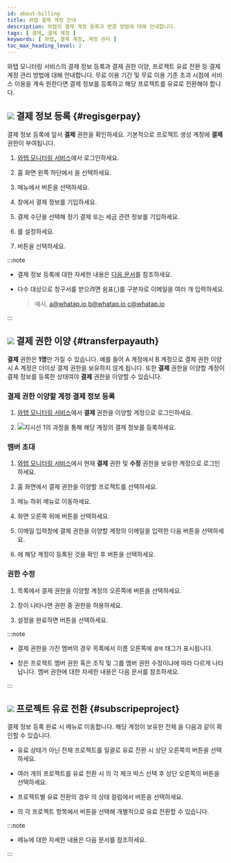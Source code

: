 ```yaml
---
id: about-billing
title: 와탭 결제 계정 안내
description: 와탭의 결제 계정 등록과 변경 방법에 대해 안내합니다.
tags: [ 결제, 결제 계정 ]
keywords: [ 와탭, 결제 계정, 계정 관리 ]
toc_max_heading_level: 2
---
```


와탭 모니터링 서비스의 결제 정보 등록과 결제 권한 이양, 프로젝트 유료 전환 등 결제 계정 관리 방법에 대해 안내합니다. 무료 이용 기간 및 무료 이용 기준 초과 시점에 서비스 이용을 계속 원한다면 결제 정보를 등록하고 해당 프로젝트를 유료로 전환해야 합니다. 


## ![](/img/number-01.png) 결제 정보 등록 {#regisgerpay}

결제 정보 등록에 앞서 **결제** 권한을 확인하세요. 기본적으로 프로젝트 생성 계정에 **결제** 권한이 부여됩니다.

1. [와탭 모니터링 서비스](https://service.whatap.io)에서 로그인하세요. 

1. 홈 화면 왼쪽 하단에서 <Cmdname sid="my_usage" className="uitext" />을 선택하세요.

    <ImgLang img='tax_invoice_1.png' desc='이용 내역' />

1. <Cmdname sid="payment_information" className="uitext" /> 메뉴에서 <Cmdname sid="register_billing_info" className="uitext" /> 버튼을 선택하세요.

1. <Cmdname sid="register_billing_info" className="uitext" /> 창에서 결제 정보를 기입하세요.

1. 결제 수단을 선택해 <Cmdname sid="creditcard" className="uitext" /> 정기 결제 또는 세금 <Cmdname sid="payment_type_banktransfer" className="uitext" /> 관련 정보를 기입하세요.

1. <Cmdname sid="billing_reception_info" className="uitext" />를 설정하세요.

1. <Cmdname sid="registration" className="uitext" /> 버튼을 선택하세요.

:::note 

* 결제 정보 등록에 대한 자세한 내용은 [다음 문서](/management/billing)를 참조하세요.

* 다수 대상으로 청구서를 받으려면 쉼표(,)를 구분자로 이메일을 여러 개 입력하세요. 

  > 예시, a@whatap.io,b@whatap.io,c@whatap.io

  <ImgLang img='best-p/about-billing-member-recipient.png' desc='청구서 수신자 다수 설정' />

:::

## ![](/img/number-02.png) 결제 권한 이양 {#transferpayauth}

**결제** 권한은 **1명**만 가질 수 있습니다. 예를 들어 A 계정에서 B 계정으로 결제 권한 이양 시 A 계정은 더이상 결제 권한을 보유하지 않게 됩니다. 또한 **결제** 권한을 이양할 계정이 결제 정보를 등록한 상태여야 **결제** 권한을 이양할 수 있습니다.

### 결제 권한 이양할 계정 결제 정보 등록

1. [와탭 모니터링 서비스](https://service.whatap.io)에서 **결제** 권한을 이양할 계정으로 로그인하세요.

1. ![지시선 1](/img/number-01.png)의 과정을 통해 해당 계정의 결제 정보를 등록하세요.

### 멤버 초대

1. [와탭 모니터링 서비스](https://service.whatap.io)에서 현재 **결제** 권한 및 **수정** 권한을 보유한 계정으로 로그인하세요.

1. 홈 화면에서 결제 권한을 이양할 프로젝트를 선택하세요. 

1. <Cmdname sid="management" className="uitext" /> 메뉴 하위 <Cmdname sid="project_member" className="uitext" /> 메뉴로 이동하세요.

1. 화면 오른쪽 위에 <Cmdname sid="invite_member" className="uitext" /> 버튼을 선택하세요.

1. 이메일 입력창에 결제 권한을 이양할 계정의 이메일을 입력한 다음 <Cmdname sid="add" className="uitext" /> 버튼을 선택하세요.

1. <Cmdname sid="member_invite_list" className="uitext" replace=" ({length})" />에 해당 계정이 등록된 것을 확인 후 <Cmdname sid="complete" className="uitext" /> 버튼을 선택하세요.

### 권한 수정

<ImgLang img='best-p/about-billing-member-role.png' desc='권한 수정 sc' />

1. <Cmdname sid="project_member" className="uitext" /> 목록에서 결제 권한을 이양할 계정의 오른쪽에 <LinkImage img="char-a.svg" desc="지시선 a" /> <LinkImage img="ico-edit.svg" desc="편집 아이콘" /> 버튼을 선택하세요.

1. <Cmdname sid="edit_member_role" className="uitext" /> 창이 나타나면 권한 중 <LinkImage img="char-b.svg" desc="지시선 b" /> <Cmdname sid="billing" className="uitext" /> 권한을 허용하세요.

1. 설정을 완료하면 <LinkImage img="char-c.svg" desc="지시선 c" /> <Cmdname sid="apply" className="uitext" /> 버튼을 선택하세요.

:::note

* 결제 권한을 가진 멤버의 경우 <Cmdname sid="project_member" className="uitext" /> 목록에서 이름 오른쪽에 <code class='pay'>결제</code> 태그가 표시됩니다. 

* <Cmdname sid="edit_member_role" className="uitext" /> 창은 프로젝트 멤버 권한 혹은 조직 및 그룹 멤버 권한 수정이냐에 따라 다르게 나타납니다. 멤버 권한에 대한 자세한 내용은 <Link to="/project/project-structure#project-auth">다음 문서</Link>를 참조하세요.

:::

## ![](/img/number-03.png) 프로젝트 유료 전환 {#subscripeproject}

결제 정보 등록 완료 시 <Cmdname sid="project_subscription" className="uitext" /> 메뉴로 이동합니다. 해당 계정이 보유한 전체 <Cmdname sid="project_list" className="uitext" />을 다음과 같이 확인할 수 있습니다. 

<ImgLang img='best-p/about-billing-subscription.png' desc='프로젝트 유료 전환' />

* 유료 상태가 아닌 전체 프로젝트를 일괄로 유료 전환 시 상단 오른쪽의 <Cmdname sid="BTN06013" className="uitext" /> 버튼을 선택하세요.

* 여러 개의 프로젝트를 유료 전환 시 <Cmdname sid="project_list" className="uitext" />의 각 체크 박스 선택 후 상단 오른쪽의 <Cmdname sid="BTN06013" className="uitext" /> 버튼을 선택하세요.

* 프로젝트별 유료 전환의 경우 <Cmdname sid="project_list" className="uitext" />의 상태 컬럼에서 <Cmdname sid="subscribe" className="uitext" /> 버튼을 선택하세요.

* <Cmdname sid="project_list" className="uitext" />의 각 프로젝트 항목에서 <Cmdname sid="subscribe" className="uitext" /> 버튼을 선택해 개별적으로 유료 전환할 수 있습니다.

:::note

* <Cmdname sid="project_subscription" className="uitext" /> 메뉴에 대한 자세한 내용은 <Link to="management/billing#project-subscription">다음 문서</Link>를 참조하세요.

:::